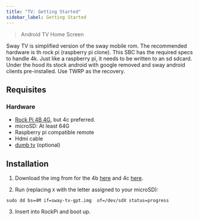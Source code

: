 ```yaml
---
title: "TV: Getting Started"
sidebar_label: Getting Started
---
```

<div className="tv"/>

> Android TV Home Screen


Sway TV is simplified version of the sway mobile rom. The recommended hardware is th rock pi (raspberry pi clone). This SBC has the required specs to handle 4k. Just like a raspberry pi, it needs to be written to an sd sdcard. Under the hood its stock android with google removed and sway android clients pre-installed. Use TWRP as the recovery.


## Requisites
### Hardware
- [Rock Pi 4B 4G](https://www.seeedstudio.com/ROCK-PI-4-Model-C-p-4658.html), but 4c preferred.
- microSD: At least 64G
- Raspberry pi compatible remote
- Hdmi cable
- [dumb tv](https://geekydeck.com/best-dumb-tv/) (optional)

## Installation

1. Download the img from for  the 4b [here](https://minio.sway-me.xyz/tv/4b-gpt.img) and 4c [here](https://minio.sway-me.xyz/tv/4c-gpt.img).

2. Run (replacing `X` with the letter assigned to your microSD):
```
sudo dd bs=4M if=sway-tv-gpt.img  of=/dev/sdX status=progress
```
3. Insert into RockPi and boot up.
